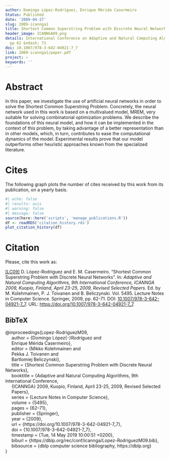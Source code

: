 ```yaml
---
author: Domingo López-Rodríguez, Enrique Mérida Casermeiro
Status: Published
date: '2009-04-27'
slug: 2009-icannga1
title: Shortest Common Superstring Problem with Discrete Neural Networks
header_image: ICANNGA09.png
details: International Conference on Adaptive and Natural Computing Algorithms 2009,
  pp 62 &ndash; 71
doi: 10.1007/978-3-642-04921-7_7
link: 2009-icannga1/paper.pdf
project: ~
keywords: ''
---
```



# Abstract


In this paper, we investigate the use of artificial neural networks in order to solve the Shortest Common Superstring Problem. Concretely, the neural network used in this work is based on a multivalued model, MREM, very suitable for solving combinatorial optimization problems. We describe the foundations of this neural model, and how it can be implemented in the context of this problem, by taking advantage of a better representation than in other models, which, in turn, contributes to ease the computational dynamics of the model. Experimental results prove that our model outperforms other heuristic approaches known from the specialized literature.





# Cites

The following graph plots the number of cites received by this work from its publication, on a yearly basis.

```r
#| echo: false
#| results: asis
#| warning: false
#| message: false
source(here::here('scripts', 'manage_publications.R'))
df <- readRDS('citation_history.rds')
plot_citation_history(df)
```


# Citation
Please, cite this work as:


<a name=bib-Lopez-RodriguezM09></a>[[LC09]](#cite-Lopez-RodriguezM09) D. López-Rodríguez and E. M. Casermeiro. “Shortest Common Superstring Problem with Discrete Neural Networks”. In: _Adaptive and Natural Computing Algorithms, 9th International Conference, ICANNGA 2009, Kuopio, Finland, April 23-25, 2009, Revised Selected Papers_. Ed. by M. Kolehmainen, P. J. Toivanen and B. Beliczynski. Vol. 5495. Lecture Notes in Computer Science. Springer, 2009, pp. 62-71. DOI: [10.1007/978-3-642-04921-7\_7](https://doi.org/10.1007%2F978-3-642-04921-7%5C_7). URL: [https://doi.org/10.1007/978-3-642-04921-7\_7](https://doi.org/10.1007/978-3-642-04921-7\_7).

::: {.callout-note appearance="minimal" collapse=true}

## BibTeX

@inproceedings{Lopez-RodriguezM09,<br>&nbsp;&nbsp;&nbsp;&nbsp;  author    = {Domingo López{-}Rodríguez and<br>&nbsp;&nbsp;&nbsp;&nbsp;               Enrique Mérida Casermeiro},<br>&nbsp;&nbsp;&nbsp;&nbsp;  editor    = {Mikko Kolehmainen and<br>&nbsp;&nbsp;&nbsp;&nbsp;               Pekka J. Toivanen and<br>&nbsp;&nbsp;&nbsp;&nbsp;               Bartlomiej Beliczynski},<br>&nbsp;&nbsp;&nbsp;&nbsp;  title     = {Shortest Common Superstring Problem with Discrete Neural Networks},<br>&nbsp;&nbsp;&nbsp;&nbsp;  booktitle = {Adaptive and Natural Computing Algorithms, 9th International Conference,<br>&nbsp;&nbsp;&nbsp;&nbsp;               {ICANNGA} 2009, Kuopio, Finland, April 23-25, 2009, Revised Selected<br>&nbsp;&nbsp;&nbsp;&nbsp;               Papers},<br>&nbsp;&nbsp;&nbsp;&nbsp;  series    = {Lecture Notes in Computer Science},<br>&nbsp;&nbsp;&nbsp;&nbsp;  volume    = {5495},<br>&nbsp;&nbsp;&nbsp;&nbsp;  pages     = {62--71},<br>&nbsp;&nbsp;&nbsp;&nbsp;  publisher = {Springer},<br>&nbsp;&nbsp;&nbsp;&nbsp;  year      = {2009},<br>&nbsp;&nbsp;&nbsp;&nbsp;  url       = {https://doi.org/10.1007/978-3-642-04921-7\_7},<br>&nbsp;&nbsp;&nbsp;&nbsp;  doi       = {10.1007/978-3-642-04921-7\_7},<br>&nbsp;&nbsp;&nbsp;&nbsp;  timestamp = {Tue, 14 May 2019 10:00:51 +0200},<br>&nbsp;&nbsp;&nbsp;&nbsp;  biburl    = {https://dblp.org/rec/conf/icannga/Lopez-RodriguezM09.bib},<br>&nbsp;&nbsp;&nbsp;&nbsp;  bibsource = {dblp computer science bibliography, https://dblp.org}<br>}

:::


